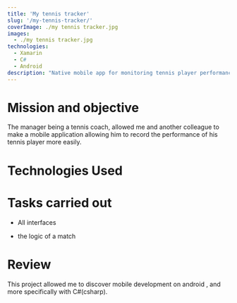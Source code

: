 ```yaml
---
title: 'My tennis tracker'
slug: '/my-tennis-tracker/'
coverImage: ./my tennis tracker.jpg
images:
  - ./my tennis tracker.jpg
technologies:
  - Xamarin
  - C#
  - Android
description: "Native mobile app for monitoring tennis player performance,note score player during match,statistics(most used zone,the number of points lost by type of shot ,and so on)."
---
```


# Mission and objective

The manager being a tennis coach, allowed me and another colleague to make a mobile application allowing him to record the performance of his tennis player more easily.

# Technologies Used

<TechList techs={props.technologies} />

# Tasks carried out


<ul>  
    <li>
      <Icon
      icon={caretRight}/>
       <p>All interfaces</p>
    </li>  
    <li>
       <Icon
      icon={caretRight}/>
      <p>the logic of a match</p>
      </li>
</ul>

# Review

This project allowed me to discover mobile development on android , and more specifically with C#(csharp).
